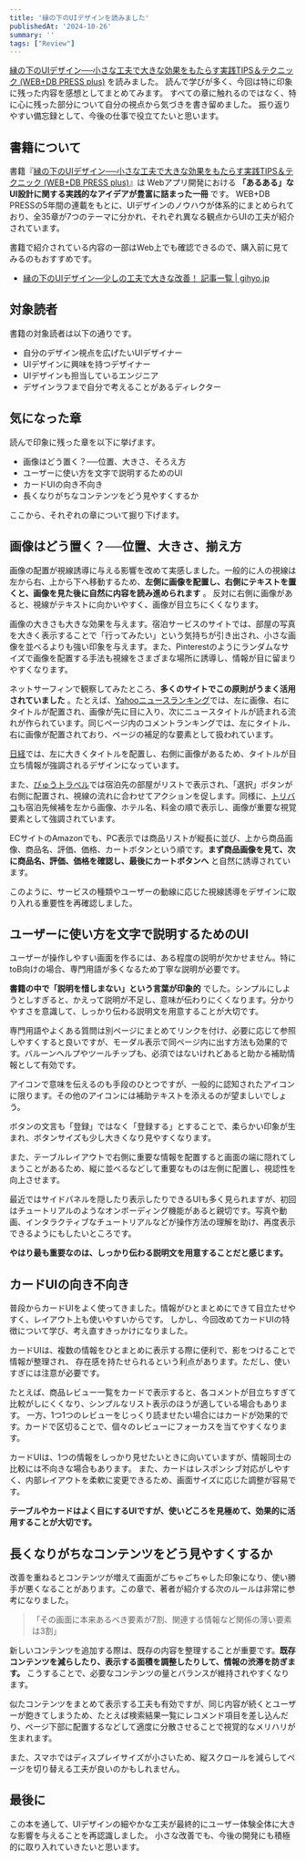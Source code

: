 ```yaml
---
title: '縁の下のUIデザインを読みました'
publishedAt: '2024-10-26'
summary: ''
tags: ["Review"]
---
```


[縁の下のUIデザイン──小さな工夫で大きな効果をもたらす実践TIPS＆テクニック (WEB+DB PRESS plus)](https://www.amazon.co.jp/dp/4297134098) を読みました。
読んで学びが多く、今回は特に印象に残った内容を感想としてまとめてみます。
すべての章に触れるのではなく、特に心に残った部分について自分の視点から気づきを書き留めました。
振り返りやすい備忘録として、今後の仕事で役立てたいと思います。

## 書籍について

書籍『[縁の下のUIデザイン──小さな工夫で大きな効果をもたらす実践TIPS＆テクニック (WEB+DB PRESS plus)](https://www.amazon.co.jp/dp/4297134098)』は
Webアプリ開発における **「あるある」なUI設計に関する実践的なアイデアが豊富に詰まった一冊** です。
WEB+DB PRESSの5年間の連載をもとに、UIデザインのノウハウが体系的にまとめられており、全35章が7つのテーマに分かれ、それぞれ異なる観点からUIの工夫が紹介されています。

書籍で紹介されている内容の一部はWeb上でも確認できるので、購入前に見てみるのもおすすめです。

- [縁の下のUIデザイン―少しの工夫で大きな改善！ 記事一覧 | gihyo.jp](https://gihyo.jp/list/group/縁の下のUIデザイン-少しの工夫で大きな改善)

## 対象読者

書籍の対象読者は以下の通りです。

- 自分のデザイン視点を広げたいUIデザイナー
- UIデザインに興味を持つデザイナー
- UIデザインも担当しているエンジニア
- デザインラフまで自分で考えることがあるディレクター

## 気になった章

読んで印象に残った章を以下に挙げます。

- 画像はどう置く？──位置、大きさ、そろえ方
- ユーザーに使い方を文字で説明するためのUI
- カードUIの向き不向き
- 長くなりがちなコンテンツをどう見やすくするか

ここから、それぞれの章について掘り下げます。

## 画像はどう置く？──位置、大きさ、揃え方

画像の配置が視線誘導に与える影響を改めて実感しました。一般的に人の視線は左から右、上から下へ移動するため、**左側に画像を配置し、右側にテキストを置くと、画像を見た後に自然に内容を読み進められます** 。
反対に右側に画像があると、視線がテキストに向かいやすく、画像が目立ちにくくなります。

画像の大きさも大きな効果を与えます。宿泊サービスのサイトでは、部屋の写真を大きく表示することで「行ってみたい」という気持ちが引き出され、小さな画像を並べるよりも強い印象を与えます。また、Pinterestのようにランダムなサイズで画像を配置する手法も視線をさまざまな場所に誘導し、情報が目に留まりやすくなります。

ネットサーフィンで観察してみたところ、**多くのサイトでこの原則がうまく活用されていました** 。たとえば、[Yahooニュースランキング](https://news.yahoo.co.jp/ranking/access/news)では、左に画像、右にタイトルが配置され、画像が先に目に入り、次にニュースタイトルが読まれる流れが作られています。同じページ内のコメントランキングでは、左にタイトル、右に画像が配置されており、ページの補足的な要素として扱われています。

[日経](https://www.nikkei.com/business/net-media/)では、左に大きくタイトルを配置し、右側に画像があるため、タイトルが目立ち情報が強調されるデザインになっています。

また、[びゅうトラベル](https://www.jre-travel.com/)では宿泊先の部屋がリストで表示され、「選択」ボタンが右側に配置され、視線の流れに合わせてアクションを促します。同様に、[トリバコ](https://www.trivago.jp/)も宿泊先候補を左から画像、ホテル名、料金の順で表示し、画像が重要な視覚要素として強調されています。

ECサイトのAmazonでも、PC表示では商品リストが縦長に並び、上から商品画像、商品名、評価、価格、カートボタンという順です。**まず商品画像を見て、次に商品名、評価、価格を確認し、最後にカートボタンへ** と自然に誘導されています。

このように、サービスの種類やユーザーの動線に応じた視線誘導をデザインに取り入れる重要性を再確認しました。

## ユーザーに使い方を文字で説明するためのUI

ユーザーが操作しやすい画面を作るには、ある程度の説明が欠かせません。特にtoB向けの場合、専門用語が多くなるため丁寧な説明が必要です。

**書籍の中で「説明を惜しまない」という言葉が印象的** でした。シンプルにしようとしすぎると、かえって説明が不足し、意味が伝わりにくくなります。分かりやすさを意識して、しっかり伝わる説明文を用意することが大切です。

専門用語やよくある質問は別ページにまとめてリンクを付け、必要に応じて参照しやすくすると良いですが、モーダル表示で同ページ内に出す方法も効果的です。バルーンヘルプやツールチップも、必須ではないけれどあると助かる補助情報として有効です。

アイコンで意味を伝えるのも手段のひとつですが、一般的に認知されたアイコンに限ります。その他のアイコンには補助テキストを添えるのが望ましいでしょう。

ボタンの文言も「登録」ではなく「登録する」とすることで、柔らかい印象が生まれ、ボタンサイズも少し大きくなり見やすくなります。

また、テーブルレイアウトで右側に重要な情報を配置すると画面の端に隠れてしまうことがあるため、縦に並べるなどして重要なものは左側に配置し、視認性を向上させます。

最近ではサイドパネルを隠したり表示したりできるUIも多く見られますが、初回はチュートリアルのようなオンボーディング機能があると親切です。写真や動画、インタラクティブなチュートリアルなどが操作方法の理解を助け、再度表示できるようにもしたいところです。

**やはり最も重要なのは、しっかり伝わる説明文を用意することだと感じます。**

## カードUIの向き不向き

普段からカードUIをよく使ってきました。情報がひとまとめにできて目立たせやすく、レイアウト上も使いやすいからです。
しかし、今回改めてカードUIの特徴について学び、考え直すきっかけになりました。

カードUIは、複数の情報をひとまとめに表示する際に便利で、影をつけることで情報が整理され、
存在感を持たせられるという利点があります。ただし、使いすぎには注意が必要です。

たとえば、商品レビュー一覧をカードで表示すると、各コメントが目立ちすぎて比較がしにくくなり、シンプルなリスト表示のほうが適している場合もあります。
一方、1つ1つのレビューをじっくり読ませたい場合にはカードが効果的です。カードで区切ることで、個々のレビューにフォーカスを当てやすくなります。

カードUIは、1つの情報をしっかり見せたいときに向いていますが、情報同士の比較には不向きな場合もあります。
また、カードはレスポンシブ対応がしやすく、内部レイアウトを柔軟に変更できるため、画面サイズに応じた調整が容易です。

**テーブルやカードはよく目にするUIですが、使いどころを見極めて、効果的に活用することが大切です。**

## 長くなりがちなコンテンツをどう見やすくするか

改善を重ねるとコンテンツが増えて画面がごちゃごちゃした印象になり、使い勝手が悪くなることがあります。この章で、著者が紹介する次のルールは非常に参考になりました。

> 「その画面に本来あるべき要素が7割、関連する情報など関係の薄い要素は3割」

新しいコンテンツを追加する際は、既存の内容を整理することが重要です。**既存コンテンツを減らしたり、表示する面積を調整したりして、情報の渋滞を防ぎます。**
こうすることで、必要なコンテンツの量とバランスが維持されやすくなります。

似たコンテンツをまとめて表示する工夫も有効ですが、同じ内容が続くとユーザーが飽きてしまうため、たとえば検索結果一覧にレコメンド項目を差し込んだり、ページ下部に配置するなどして適度に分散させることで視覚的なメリハリが生まれます。

また、スマホではディスプレイサイズが小さいため、縦スクロールを減らしてページを切り替える工夫が良いのかもしれません。

## 最後に

この本を通して、UIデザインの細やかな工夫が最終的にユーザー体験全体に大きな影響を与えることを再認識しました。
小さな改善でも、今後の開発にも積極的に取り入れていきたいと思います。
